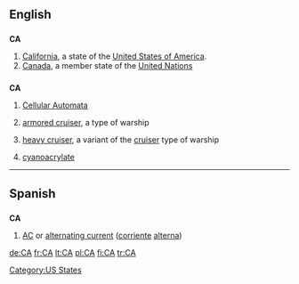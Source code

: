{{see|Appendix:Variations of "ca"}}
==English==

==={{abbreviation}}===
'''CA'''

# [[California]], a state of the [[United States of America]].
# [[Canada]], a member state of the [[United Nations]]

==={{initialism}}===
'''CA'''

# [[Cellular Automata]]
# {{US|navy}} [[armored cruiser]], a type of warship
# {{US|navy}} [[heavy cruiser]], a variant of the [[cruiser]] type of warship
# {{organic compound}} [[cyanoacrylate]]


[[Category:US States]]

----

==Spanish==

==={{abbreviation|Spanish}}===
'''CA'''

# [[AC]] or [[alternating current]] ([[corriente]] [[alterna]])

[[de:CA]]
[[fr:CA]]
[[lt:CA]]
[[pl:CA]]
[[fi:CA]]
[[tr:CA]]